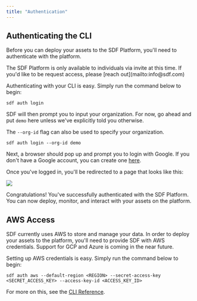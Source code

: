 ```yaml
---
title: "Authentication"
---
```


## Authenticating the CLI

Before you can deploy your assets to the SDF Platform, you'll need to authenticate with the platform. 

<Note>
The SDF Platform is only available to individuals via invite at this time. If you'd like to be request access, please [reach out](mailto:info@sdf.com)
</Note>

Authenticating with your CLI is easy. Simply run the command below to begin:

```shell
sdf auth login
```

SDF will then prompt you to input your organization. For now, go ahead and put `demo` here unless we've explicitly told you otherwise.

The `--org-id` flag can also be used to specify your organization.

```shell
sdf auth login --org-id demo
```

Next, a browser should pop up and prompt you to login with Google. If you don't have a Google account, you can create one [here](https://accounts.google.com/signup/v2/webcreateaccount?flowName=GlifWebSignIn&flowEntry=SignUp).

Once you've logged in, you'll be redirected to a page that looks like this:

<img src="https://cdn.sdf.com/img/cli-auth-success.png" />

Congratulations! You've successfully authenticated with the SDF Platform. You can now deploy, monitor, and interact with your assets on the platform.

## AWS Access

SDF currently uses AWS to store and manage your data. In order to deploy your assets to the platform, you'll need to provide SDF with AWS credentials. Support for GCP and Azure is coming in the near future.

Setting up AWS credentials is easy. Simply run the command below to begin:

```shell
sdf auth aws --default-region <REGION> --secret-access-key <SECRET_ACCESS_KEY> --access-key-id <ACCESS_KEY_ID>
```

For more on this, see the [CLI Reference](/reference/sdf-cli#sdf-auth-aws).
